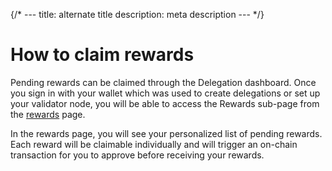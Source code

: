 {/* ---
title: alternate title
description: meta description
--- */}

# How to claim rewards

Pending rewards can be claimed through the Delegation dashboard. Once you sign in with your wallet which was used to create delegations or set up your validator node, you will be able to access the Rewards sub-page from the [rewards](https://nodes.onbeam.com/rewards) page.

In the rewards page, you will see your personalized list of pending rewards. Each reward will be claimable individually and will trigger an on-chain transaction for you to approve before receiving your rewards.

